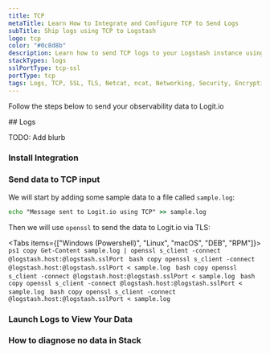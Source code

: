 ```yaml
---
title: TCP
metaTitle: Learn How to Integrate and Configure TCP to Send Logs
subTitle: Ship logs using TCP to Logstash
logo: tcp
color: "#0c8d8b"
description: Learn how to send TCP logs to your Logstash instance using our configuration examples. Simplify sending logs with Logit.io's data config examples and guides.
stackTypes: logs
sslPortType: tcp-ssl
portType: tcp
tags: Logs, TCP, SSL, TLS, Netcat, ncat, Networking, Security, Encryption, Network Protocol, Tcp
---
```


Follow the steps below to send your observability data to Logit.io

<Steps>
  ## Logs

  TODO: Add blurb

  ### Install Integration

  <InstallIntegration/>

  ### Send data to TCP input

  We will start by adding some sample data to a file called `sample.log`:

  ```cmd copy
  echo "Message sent to Logit.io using TCP" >> sample.log
  ```

  Then we will use `openssl` to send the data to Logit.io via TLS:

  <Tabs items={["Windows (Powershell)", "Linux", "macOS", "DEB", "RPM"]}>
    <Tab>
      ```ps1 copy
      Get-Content sample.log | openssl s_client -connect @logstash.host:@logstash.sslPort
      ```
    </Tab>
    <Tab>
      ```bash copy
      openssl s_client -connect @logstash.host:@logstash.sslPort < sample.log
      ```
    </Tab>
    <Tab>
      ```bash copy
      openssl s_client -connect @logstash.host:@logstash.sslPort < sample.log
      ```
    </Tab>
    <Tab>
      ```bash copy
      openssl s_client -connect @logstash.host:@logstash.sslPort < sample.log
      ```
    </Tab>
    <Tab>
      ```bash copy
      openssl s_client -connect @logstash.host:@logstash.sslPort < sample.log
      ```
    </Tab>
  </Tabs>

  ### Launch Logs to View Your Data

  <LaunchVisualizer type="logs" />

  ### How to diagnose no data in Stack

  <DiagnoseNoData />

</Steps>
    

